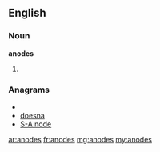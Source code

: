 ==English==

===Noun===
'''anodes'''

# {{plural of|[[anode]]}}

===Anagrams===
* {{alphagram|adenos}}
* [[doesna#English|doesna]]
* [[S-A node#English|S-A node]]

[[ar:anodes]]
[[fr:anodes]]
[[mg:anodes]]
[[my:anodes]]